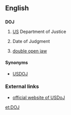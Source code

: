 ==English==

==={{initialism}}===
'''DOJ'''

# {{US}} [[US]] Department of Justice
# Date of Judgment
# {{context|travel|aviation}} [[double open jaw]]
====Synonyms====
* [[USDOJ]]

===External links===
* [http://www.usdoj.gov/ official website of USDoJ]

[[et:DOJ]]